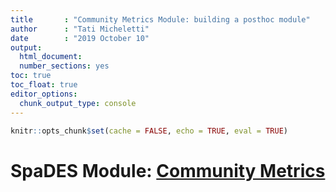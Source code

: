 ```yaml
---
title       : "Community Metrics Module: building a posthoc module"
author      : "Tati Micheletti"
date        : "2019 October 10"
output:
  html_document:
  number_sections: yes
toc: true
toc_float: true
editor_options:
  chunk_output_type: console
---
```


```r
knitr::opts_chunk$set(cache = FALSE, echo = TRUE, eval = TRUE)
```

# SpaDES Module: [Community Metrics](http://htmlpreview.github.io/?https://github.com/tati-micheletti/comm_metricsNWT/blob/master/comm_metricsNWT.html)
